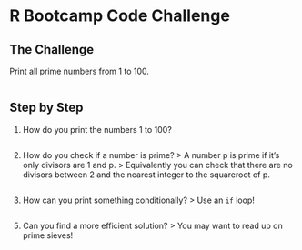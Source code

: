 # R Bootcamp Code Challenge

## The Challenge

Print all prime numbers from 1 to 100.

```r

```

## Step by Step
1. How do you print the numbers 1 to 100?
```r

```
2. How do you check if a number is prime?
> A number p is prime if it's only divisors are 1 and p.
> Equivalently you can check that there are no divisors between 2 and the nearest integer to the squareroot of p.
```r

```
3. How can you print something conditionally?
> Use an `if` loop!
```r

```

5. Can you find a more efficient solution?
> You may want to read up on prime sieves!
```r

```
